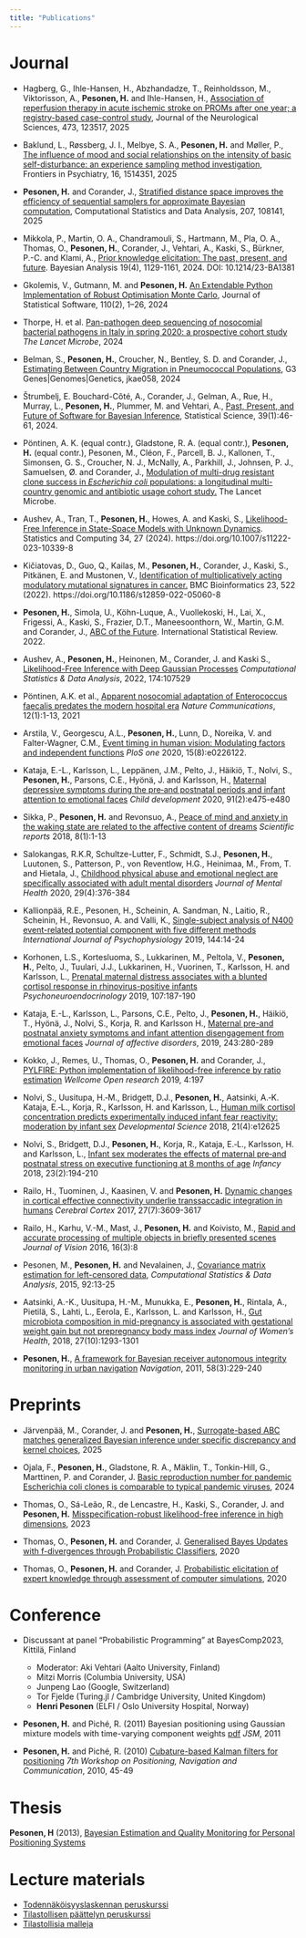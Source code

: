 ```yaml
---
title: "Publications"
---
```




Journal
=======
- Hagberg, G., Ihle-Hansen, H., Abzhandadze, T., Reinholdsson, M., Viktorisson, A., **Pesonen, H.** and Ihle-Hansen, H., [Association of reperfusion therapy in acute ischemic stroke on PROMs after one year; a registry-based case-control study](https://www.sciencedirect.com/science/article/pii/S0022510X25001340), Journal of the Neurological Sciences, 473, 123517, 2025

- Baklund, L., Røssberg, J. I., Melbye, S. A., **Pesonen, H.** and Møller, P., [The influence of mood and social relationships on the intensity of basic self-disturbance: an experience sampling method investigation](https://www.frontiersin.org/journals/psychiatry/articles/10.3389/fpsyt.2025.1514351/full), Frontiers in Psychiatry, 16, 1514351, 2025

- **Pesonen, H.** and Corander, J., [Stratified distance space improves the efficiency of sequential samplers for approximate Bayesian computation](https://www.sciencedirect.com/science/article/pii/S0167947325000179), Computational Statistics and Data Analysis, 207, 108141, 2025

- Mikkola, P., Martin, O. A., Chandramouli, S., Hartmann, M., Pla, O. A., Thomas, O., **Pesonen, H.**, Corander, J., Vehtari, A., Kaski, S., Bürkner, P.-C. and Klami, A., [Prior knowledge elicitation: The past, present, and future](https://projecteuclid.org/journals/bayesian-analysis/advance-publication/Prior-Knowledge-Elicitation-The-Past-Present-and-Future/10.1214/23-BA1381.full). Bayesian Analysis 19(4), 1129-1161, 2024. DOI: 10.1214/23-BA1381

- Gkolemis, V., Gutmann, M. and **Pesonen, H.** [An Extendable Python Implementation of Robust Optimisation Monte Carlo](https://www.jstatsoft.org/article/view/v110i02), Journal of Statistical Software, 110(2), 1–26, 2024

- Thorpe, H. et al. [Pan-pathogen deep sequencing of nosocomial bacterial pathogens in Italy in spring 2020: a prospective cohort study](https://www.thelancet.com/journals/lanmic/article/PIIS2666-5247(24)00113-7/fulltext) *The Lancet Microbe*, 2024

- Belman, S., **Pesonen, H.**, Croucher, N., Bentley, S. D. and Corander, J., [Estimating Between Country Migration in Pneumococcal Populations](https://academic.oup.com/g3journal/advance-article/doi/10.1093/g3journal/jkae058/7632324), G3 Genes|Genomes|Genetics, jkae058, 2024

- Štrumbelj, E. Bouchard-Côté, A., Corander, J., Gelman, A., Rue, H., Murray, L., **Pesonen, H.**, Plummer, M. and Vehtari, A., [Past, Present, and Future of Software for Bayesian Inference](https://projecteuclid.org/journals/statistical-science/volume-39/issue-1/Past-Present-and-Future-of-Software-for-Bayesian-Inference/10.1214/23-STS907.full), Statistical Science, 39(1):46-61, 2024.

- Pöntinen, A. K. (equal contr.), Gladstone, R. A. (equal contr.), **Pesonen, H.** (equal contr.), Pesonen, M., Cléon, F., Parcell, B. J., Kallonen, T., Simonsen, G. S., Croucher, N. J., McNally, A., Parkhill, J., Johnsen, P. J., Samuelsen, Ø. and Corander, J., [Modulation of multi-drug resistant clone success in _Escherichia coli_ populations: a longitudinal multi-country genomic and antibiotic usage cohort study.](https://www.sciencedirect.com/science/article/pii/S2666524723002926) The Lancet Microbe.

- Aushev, A., Tran, T., **Pesonen, H.**, Howes, A. and Kaski, S., [Likelihood-Free Inference in State-Space Models with Unknown Dynamics](https://link.springer.com/article/10.1007/s11222-023-10339-8). Statistics and Computing 34, 27 (2024). https://doi.org/10.1007/s11222-023-10339-8


- Kičiatovas, D., Guo, Q., Kailas, M., **Pesonen, H.**, Corander, J., Kaski, S., Pitkänen, E. and Mustonen, V., [Identification of multiplicatively acting modulatory mutational signatures in cancer.](https://bmcbioinformatics.biomedcentral.com/articles/10.1186/s12859-022-05060-8) BMC Bioinformatics 23, 522 (2022). https://doi.org/10.1186/s12859-022-05060-8

- **Pesonen, H.**, Simola, U., Köhn-Luque, A., Vuollekoski, H., Lai, X., Frigessi, A., Kaski, S., Frazier, D.T.,  Maneesoonthorn, W., Martin, G.M. and Corander, J., [ABC of the Future](https://onlinelibrary.wiley.com/doi/full/10.1111/insr.12522). International Statistical Review. 2022.

-  Aushev, A., **Pesonen, H.**, Heinonen, M., Corander, J. and Kaski S., [Likelihood-Free Inference with Deep Gaussian Processes](https://www.sciencedirect.com/science/article/pii/S0167947322001098) *Computational Statistics \& Data Analysis*, 2022, 174:107529 

- Pöntinen, A.K. et al., [Apparent nosocomial adaptation of Enterococcus faecalis predates the modern hospital era](https://www.nature.com/articles/s41467-021-21749-5) *Nature Communications*, 12(1):1-13, 2021

- Arstila, V., Georgescu, A.L., **Pesonen, H.**, Lunn, D., Noreika, V. and Falter-Wagner, C.M., [Event timing in human vision: Modulating factors and independent functions](https://journals.plos.org/plosone/article?id=10.1371/journal.pone.0226122) *PloS one* 2020, 15(8):e0226122.

- Kataja, E.-L., Karlsson, L., Leppänen, J.M., Pelto, J., Häikiö, T., Nolvi, S., **Pesonen, H.**, Parsons, C.E., Hyönä, J. and Karlsson, H., [Maternal depressive symptoms during the pre‐and postnatal periods and infant attention to emotional faces](https://srcd.onlinelibrary.wiley.com/doi/abs/10.1111/cdev.13152)
*Child development* 2020, 91(2):e475-e480

- Sikka, P., **Pesonen, H.** and Revonsuo, A., [Peace of mind and anxiety in the waking state are related to the affective content of dreams](https://www.nature.com/articles/s41598-018-30721-1) *Scientific reports* 2018, 8(1):1-13

- Salokangas, R.K.R, Schultze-Lutter, F., Schmidt, S.J., **Pesonen, H.**, Luutonen, S.,  Patterson, P., von Reventlow, H.G., Heinimaa, M., From, T. and Hietala, J., [Childhood physical abuse and emotional neglect are specifically associated with adult mental disorders](https://www.tandfonline.com/doi/10.1080/09638237.2018.1521940) *Journal of Mental Health* 2020, 29(4):376-384

- Kallionpää, R.E., Pesonen, H.,  Scheinin, A. Sandman, N., Laitio, R., Scheinin, H., Revonsuo, A. and Valli, K., [Single-subject analysis of N400 event-related potential component with five different methods](https://www.sciencedirect.com/science/article/pii/S0167876019300406)
*International Journal of Psychophysiology* 2019, 144:14-24

- Korhonen, L.S., Kortesluoma, S., Lukkarinen, M., Peltola, V., **Pesonen, H.**, Pelto, J., Tuulari, J.J., Lukkarinen, H., Vuorinen, T., Karlsson, H. and Karlsson, L., [Prenatal maternal distress associates with a blunted cortisol response in rhinovirus-positive infants](https://www.sciencedirect.com/science/article/pii/S0306453018310722) *Psychoneuroendocrinology* 2019, 107:187-190

- Kataja, E.-L., Karlsson, L., Parsons, C.E., Pelto, J., **Pesonen, H.**, Häikiö, T., Hyönä, J., Nolvi, S., Korja, R. and Karlsson H., [Maternal pre-and postnatal anxiety symptoms and infant attention disengagement from emotional faces](https://www.sciencedirect.com/science/article/abs/pii/S0165032718312837)
*Journal of affective disorders*, 2019, 243:280-289

- Kokko, J., Remes, U., Thomas, O., **Pesonen, H.** and Corander, J., [PYLFIRE: Python implementation of likelihood-free inference by ratio estimation](https://www.ncbi.nlm.nih.gov/pmc/articles/PMC7041362.1/) *Wellcome Open research* 2019, 4:197

- Nolvi, S., Uusitupa, H.‐M., Bridgett, D.J., **Pesonen, H.**, Aatsinki, A.‐K. Kataja, E.‐L., Korja, R., Karlsson, H. and Karlsson, L., [Human milk cortisol concentration predicts experimentally induced infant fear reactivity: moderation by infant sex](https://onlinelibrary.wiley.com/doi/abs/10.1111/desc.12625) *Developmental Science* 2018, 21(4):e12625

- Nolvi, S., Bridgett, D.J., **Pesonen, H.**, Korja, R., Kataja, E.‐L., Karlsson, H. and Karlsson, L.,
[Infant sex moderates the effects of maternal pre‐and postnatal stress on executive functioning at 8 months of age](https://onlinelibrary.wiley.com/doi/abs/10.1111/infa.12206) *Infancy* 2018, 23(2):194-210

- Railo, H., Tuominen, J., Kaasinen, V. and **Pesonen, H.**  [Dynamic changes in cortical effective connectivity underlie transsaccadic integration in humans](https://academic.oup.com/cercor/article/27/7/3609/3056384) *Cerebral Cortex* 2017, 27(7):3609-3617

- Railo, H., Karhu, V.-M., Mast, J., **Pesonen, H.** and Koivisto, M.,  [Rapid and accurate processing of multiple objects in briefly presented scenes](https://jov.arvojournals.org/article.aspx?articleid=2491178) *Journal of Vision* 2016, 16(3):8

- Pesonen, M., **Pesonen, H.** and Nevalainen, J.,  [Covariance matrix estimation for left-censored data](https://www.sciencedirect.com/science/article/abs/pii/S0167947315001437), *Computational Statistics & Data Analysis*, 2015, 92:13-25

- Aatsinki, A.-K., Uusitupa, H.-M., Munukka, E., **Pesonen, H.**, Rintala, A., Pietilä, S., Lahti, L., Eerola, E., Karlsson, L. and Karlsson, H., [Gut microbiota composition in mid-pregnancy is associated with gestational weight gain but not prepregnancy body mass index](https://www.ncbi.nlm.nih.gov/pmc/articles/PMC6205042/) *Journal of Women's Health*, 2018, 27(10):1293-1301

- **Pesonen, H.**, [A framework for Bayesian receiver autonomous integrity monitoring in urban navigation](https://onlinelibrary.wiley.com/doi/abs/10.1002/j.2161-4296.2011.tb02583.x) *Navigation*, 2011, 58(3):229-240

Preprints
==========

- Järvenpää, M., Corander, J. and **Pesonen, H.**, [Surrogate-based ABC matches generalized Bayesian inference under specific discrepancy and kernel choices](https://arxiv.org/abs/2502.11738), 2025

- Ojala, F., **Pesonen, H.**, Gladstone, R. A., Mäklin, T., Tonkin-Hill, G., Marttinen, P. and Corander, J. [Basic reproduction number for pandemic Escherichia coli clones is comparable to typical pandemic viruses](https://doi.org/10.1101/2024.05.08.593267), 2024

- Thomas, O., Sá-Leão, R., de Lencastre, H., Kaski, S., Corander, J. and **Pesonen, H.** [Misspecification-robust likelihood-free inference in high dimensions](https://arxiv.org/abs/2002.09377), 2023

- Thomas, O., **Pesonen, H.** and Corander, J. [Generalised Bayes Updates with f-divergences through Probabilistic Classifiers](https://arxiv.org/abs/2007.04358), 2020

- Thomas, O., **Pesonen, H.** and Corander, J. [Probabilistic elicitation of expert knowledge through assessment of computer simulations](https://arxiv.org/abs/2002.10902), 2020

Conference
==========

- Discussant at panel "Probabilistic Programming" at BayesComp2023, Kittilä, Finland
    - Moderator: Aki Vehtari (Aalto University, Finland)
    - Mitzi Morris (Columbia University, USA)
    - Junpeng Lao (Google, Switzerland)
    - Tor Fjelde (Turing.jl / Cambridge University, United Kingdom) 
    - **Henri Pesonen** (ELFI / Oslo University Hospital, Norway)

- **Pesonen, H.** and Piché, R. (2011) Bayesian positioning using Gaussian mixture models with time-varying component weights [pdf](https://www.researchgate.net/profile/Robert_Piche/publication/259193183_Bayesian_positioning_using_Gaussian_mixture_models_with_time-varying_component_weights/links/0046352a59df58f815000000/Bayesian-positioning-using-Gaussian-mixture-models-with-time-varying-component-weights.pdf) *JSM*, 2011

- **Pesonen, H.** and Piché, R. (2010) [Cubature-based Kalman filters for positioning](https://ieeexplore.ieee.org/abstract/document/5653829)
*7th Workshop on Positioning, Navigation and Communication*, 2010, 45-49

Thesis
======

**Pesonen, H** (2013), [Bayesian Estimation and Quality Monitoring for Personal Positioning Systems](https://trepo.tuni.fi/handle/10024/114878)

Lecture materials
=================

- [Todennäköisyyslaskennan peruskurssi](assets/lecture_materials/TILM3553.pdf)
- [Tilastollisen päättelyn peruskurssi](assets/lecture_materials/TILM3555.pdf)
- [Tilastollisia malleja](assets/lecture_materials/TILM3511.pdf)

